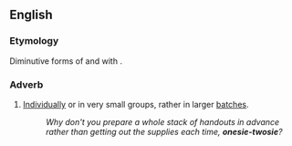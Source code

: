 ==English==

===Etymology===
Diminutive forms of {{term|one}} and {{term|two}} with {{term|-ie}}.

===Adverb===
{{head|en|adverb|head=[[onesie]]-twosie}}

# {{context|idiomatic|lang=en}} [[individually|Individually]] or in very small groups, rather in larger [[batches]].
#: ''Why don't you prepare a whole stack of handouts in advance rather than getting out the supplies each time, '''onesie-twosie'''?''